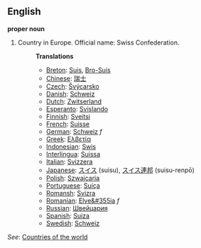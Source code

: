 ==English==

'''proper noun'''

# Country in Europe. Official name: Swiss Confederation.
#:'''Translations'''
#:*[[Breton]]: [[Suis]], [[Bro-Suis]]
#:*[[Chinese]]: [[瑞士]]
#:*[[Czech]]: [[Švýcarsko]] 
#:*[[Danish]]: [[Schweiz]]
#:*[[Dutch]]: [[Zwitserland]]
#:*[[Esperanto]]: [[Svislando]]
#:*[[Finnish]]: [[Sveitsi]]
#:*[[French]]: [[Suisse]]
#:*[[German]]: [[Schweiz]] ''f''
#:*[[Greek]]: [[Ελβετία]]
#:*[[Indonesian]]: [[Swis]]
#:*[[Interlingua]]: [[Suissa]]
#:*[[Italian]]: [[Svizzera]]
#:*[[Japanese]]: [[スイス]] (suisu), [[スイス]][[連邦]] (suisu-renpō)
#:*[[Polish]]: [[Szwajcaria]]
#:*[[Portuguese]]: [[Suíça]]
#:*[[Romansh]]: [[Svizra]]
#:*[[Romanian]]: [[Elve&#355ia]] ''f''
#:*[[Russian]]: [[Швейцария]]
#:*[[Spanish]]: [[Suiza]]
#:*[[Swedish]]: [[Schweiz]]

''See'': [[Countries of the world]]